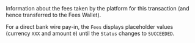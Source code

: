 
<ParamField body="Fees" type="object">     
Information about the fees taken by the platform for this transaction (and hence transferred to the Fees Wallet).

For a direct bank wire pay-in, the `Fees` displays placeholder values (currency `XXX` and amount `0`) until the `Status` changes to `SUCCEEDED`.    
<Expandable title="properties">  
<Currency7 />  
<Amount2 />  
</Expandable> 
</ParamField>